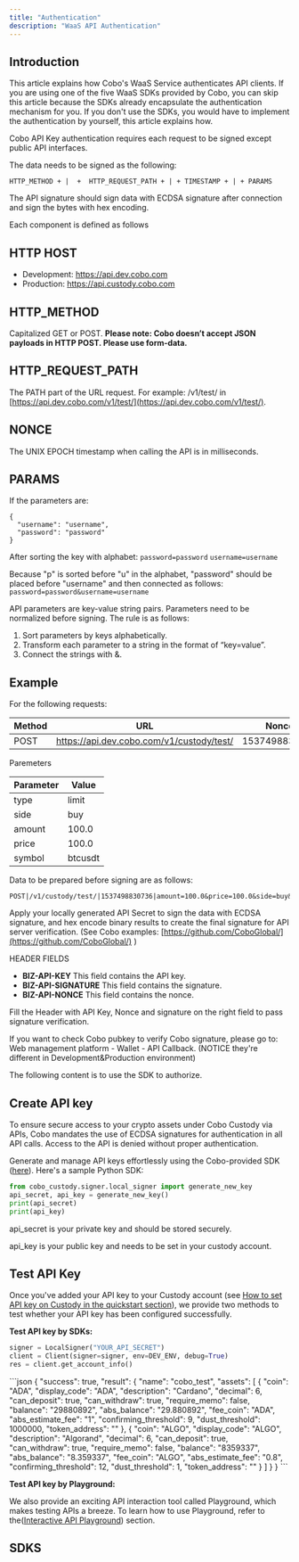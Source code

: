 ```yaml
---
title: "Authentication"
description: "WaaS API Authentication"
---
```


## Introduction

This article explains how Cobo's WaaS Service authenticates API clients.
If you are using one of the five WaaS SDKs provided by Cobo, you can skip this
article because the SDKs already encapsulate the authentication mechanism for
you. If you don't use the SDKs, you would have to implement the authentication
by yourself, this article explains how.


Cobo API Key authentication requires each request to be signed except public API interfaces.

The data needs to be signed as the following:

```
HTTP_METHOD + |  +  HTTP_REQUEST_PATH + | + TIMESTAMP + | + PARAMS
```

The API signature should sign data with ECDSA signature after connection and sign the bytes with hex encoding.

<aside class="notice">
    Each component is defined as follows
</aside>

## HTTP HOST

- Development: https://api.dev.cobo.com
- Production: https://api.custody.cobo.com

## HTTP_METHOD

Capitalized GET or POST. **Please note: Cobo doesn’t accept JSON payloads in HTTP POST. Please use form-data.**

## HTTP_REQUEST_PATH

The PATH part of the URL request. For example: /v1/test/
in [https://api.dev.cobo.com/v1/test/](https://api.dev.cobo.com/v1/test/).

## NONCE

The UNIX EPOCH timestamp when calling the API is in milliseconds.

## PARAMS

If the parameters are:

```
{
  "username": "username",
  "password": "password"
}
```

After sorting the key with alphabet:
`password=password`
`username=username`

Because "p" is sorted before "u" in the alphabet, "password" should be placed before "username" and then connected as
follows:
`password=password&username=username`

API parameters are key-value string pairs. Parameters need to be normalized before signing. The rule is as follows:

1. Sort parameters by keys alphabetically.
2. Transform each parameter to a string in the format of “key=value”.
3. Connect the strings with &.

## Example

For the following requests:

| Method | URL                                           | Nonce         |
| ------ | --------------------------------------------- | ------------- |
| POST   | https://api.dev.cobo.com/v1/custody/test/ | 1537498830736 |

Paremeters

| Parameter | Value   |
| --------- | ------- |
| type      | limit   |
| side      | buy     |
| amount    | 100.0   |
| price     | 100.0   |
| symbol    | btcusdt |

Data to be prepared before signing are as follows:

```
POST|/v1/custody/test/|1537498830736|amount=100.0&price=100.0&side=buy&symbol=btcusdt&type=limit
```

Apply your locally generated API Secret to sign the data with ECDSA signature, and hex encode binary results to create
the final signature for API server verification. (See Cobo
examples: [https://github.com/CoboGlobal/](https://github.com/CoboGlobal/) )

HEADER FIELDS

- **BIZ-API-KEY**
  This field contains the API key.
- **BIZ-API-SIGNATURE**
  This field contains the signature.
- **BIZ-API-NONCE**
  This field contains the nonce.

Fill the Header with API Key, Nonce and signature on the right field to pass signature verification.

If you want to check Cobo pubkey to verify Cobo signature, please go to: Web management platform - Wallet - API
Callback. (NOTICE they're different in Development&Production environment)


The following content is to use the SDK to authorize.

## Create API key

To ensure secure access to your crypto assets under Cobo Custody via APIs,
Cobo mandates the use of ECDSA signatures for authentication in all API calls.
Access to the API is denied without proper authentication.

Generate and manage API keys effortlessly using the Cobo-provided SDK ([here](https://github.com/CoboGlobal)).
Here's a sample Python SDK:

```python Python
from cobo_custody.signer.local_signer import generate_new_key
api_secret, api_key = generate_new_key()
print(api_secret)
print(api_key)
```

<Warning>
api_secret is your private key and should be stored securely.

api_key is your public key and needs to be set in your custody account.
</Warning>

## Test API Key

Once you've added your API key to your Custody account (see [How to set API key on Custody in the quickstart section](quickstart)),
we provide two methods to test whether your API key has been configured successfully.

**Test API key by SDKs:**

```python Python
signer = LocalSigner("YOUR_API_SECRET")
client = Client(signer=signer, env=DEV_ENV, debug=True)
res = client.get_account_info()
```

<Accordion title="View Response">
```json
{
  "success": true,
  "result": {
    "name": "cobo_test",
    "assets": [
      {
        "coin": "ADA",
        "display_code": "ADA",
        "description": "Cardano",
        "decimal": 6,
        "can_deposit": true,
        "can_withdraw": true,
        "require_memo": false,
        "balance": "29880892",
        "abs_balance": "29.880892",
        "fee_coin": "ADA",
        "abs_estimate_fee": "1",
        "confirming_threshold": 9,
        "dust_threshold": 1000000,
        "token_address": ""
      },
      {
        "coin": "ALGO",
        "display_code": "ALGO",
        "description": "Algorand",
        "decimal": 6,
        "can_deposit": true,
        "can_withdraw": true,
        "require_memo": false,
        "balance": "8359337",
        "abs_balance": "8.359337",
        "fee_coin": "ALGO",
        "abs_estimate_fee": "0.8",
        "confirming_threshold": 12,
        "dust_threshold": 1,
        "token_address": ""
      }
    ]
  }
}
```
</Accordion>

<br/>

**Test API key by Playground:**

We also provide an exciting API interaction tool called Playground,
which makes testing APIs a breeze. To learn how to use Playground, refer to the([Interactive API Playground](playground)) section.
<br/>

## SDKS

<CardGroup cols={3}>
  <Card title="Java" icon="java" color="#ea5a0c" href="/get-started/sdks/waas/java"></Card>
  <Card title="PHP" icon="php" color="#0285c7" href="/get-started/sdks/waas/php"></Card>
  <Card title="Python" icon="python" color="#16a34a" href="/get-started/sdks/waas/python"></Card>
  <Card title="JavaScript" icon="js" color="#dc2626" href="/get-started/sdks/waas/javascript"></Card>
  <Card title="Go" icon="golang" color="#dc2626" href="/get-started/sdks/waas/go"></Card>
</CardGroup>
